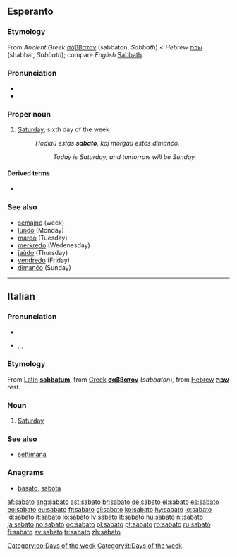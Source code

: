 ==Esperanto==

===Etymology===
From ''Ancient Greek'' [[σάββατον]] (sabbaton, ''Sabbath'') < ''Hebrew'' [[שבת]] (shabbat, ''Sabbath''); compare ''English'' [[Sabbath]].

===Pronunciation===
* {{IPA|/saˈbato/|lang=eo}}
* {{hyphenation|sa|ba|to}}

===Proper noun===
{{eo-proper noun|j}}

# [[Saturday]], sixth day of the week
#: ''Hodiaŭ estas '''sabato''', kaj morgaŭ estos dimanĉo.''
#:: ''Today is Saturday, and tomorrow will be Sunday.''

====Derived terms====
* {{l|eo|sabate}}

===See also===
* [[semajno]] (week)
* [[lundo]] (Monday)
* [[mardo]] (Tuesday)
* [[merkredo]] (Wedenesday)
* [[ĵaŭdo]] (Thursday)
* [[vendredo]] (Friday)
* [[dimanĉo]] (Sunday)

{{Universala Vortaro}}

[[Category:eo:Days of the week]]

----

==Italian==

===Pronunciation===
* {{audio|It-sabato.ogg|audio}}
* {{enPR|sàbato}}, {{IPA|/ˈsabato/|lang=it}}, {{SAMPA|/"sabato/}}

===Etymology===
From [[w:Latin|Latin]] '''[[sabbatum]]''', from [[w:Koine Greek|Greek]] '''[[σαββατον]]''' (''sabbaton''), from [[w:Hebrew language|Hebrew]] '''[[שבת]]''' ''rest''.

===Noun===
{{it-noun|sabat|m|o|i}}

# [[Saturday]]

===See also===
* [[settimana]]

===Anagrams===
* {{alphagram|aabost}} [[basato#Italian|basato]], [[sabota#Italian|sabota]]
[[Category:it:Days of the week]]

[[af:sabato]]
[[ang:sabato]]
[[ast:sabato]]
[[br:sabato]]
[[de:sabato]]
[[el:sabato]]
[[es:sabato]]
[[eo:sabato]]
[[eu:sabato]]
[[fr:sabato]]
[[gl:sabato]]
[[ko:sabato]]
[[hy:sabato]]
[[io:sabato]]
[[id:sabato]]
[[it:sabato]]
[[lo:sabato]]
[[lv:sabato]]
[[lt:sabato]]
[[hu:sabato]]
[[nl:sabato]]
[[ja:sabato]]
[[no:sabato]]
[[oc:sabato]]
[[pl:sabato]]
[[pt:sabato]]
[[ro:sabato]]
[[ru:sabato]]
[[fi:sabato]]
[[sv:sabato]]
[[tr:sabato]]
[[zh:sabato]]